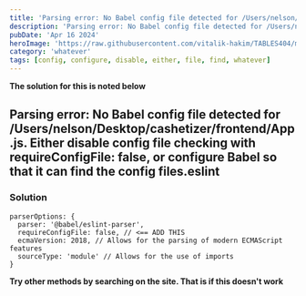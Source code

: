 ```yaml
---
title: 'Parsing error: No Babel config file detected for /Users/nelson/Desktop/cashetizer/frontend/App.js. Either disable config file checking with requireConfigFile: false, or configure Babel so that it can find the config files.eslint'
description: 'Parsing error: No Babel config file detected for /Users/nelson/Desktop/cashetizer/frontend/App.js. Either disable config file checking with requireConfigFile: false, or configure Babel so that it can find the config files.eslint'
pubDate: 'Apr 16 2024'
heroImage: 'https://raw.githubusercontent.com/vitalik-hakim/TABLES404/main/error_b/misc.png'
category: 'whatever'
tags: [config, configure, disable, either, file, find, whatever]
---
```


**The solution for this is noted below**

## Parsing error: No Babel config file detected for /Users/nelson/Desktop/cashetizer/frontend/App.js. Either disable config file checking with requireConfigFile: false, or configure Babel so that it can find the config files.eslint

### Solution

```whatever
parserOptions: {
  parser: '@babel/eslint-parser',
  requireConfigFile: false, // <== ADD THIS
  ecmaVersion: 2018, // Allows for the parsing of modern ECMAScript features
  sourceType: 'module' // Allows for the use of imports
}
```

**Try other methods by searching on the site. That is if this doesn't work**
